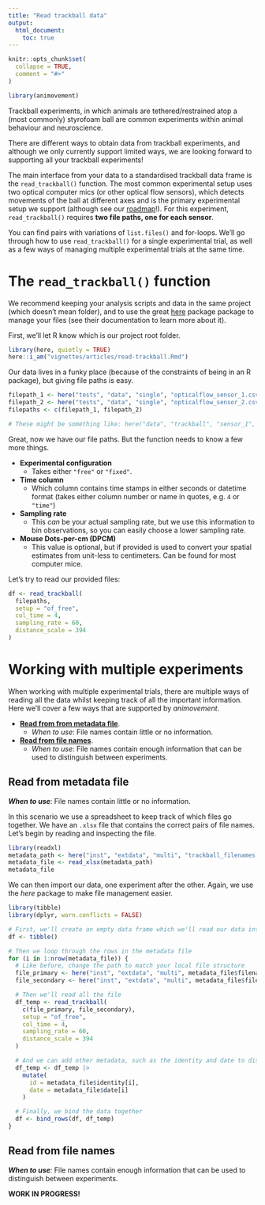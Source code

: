 ```yaml
---
title: "Read trackball data"
output:
  html_document:
    toc: true
---
```


```r
knitr::opts_chunk$set(
  collapse = TRUE,
  comment = "#>"
)
```

```r
library(animovement)
```

Trackball experiments, in which animals are tethered/restrained atop a (most commonly) styrofoam ball are common experiments within animal behaviour and neuroscience.

There are different ways to obtain data from trackball experiments, and although we only currently support limited ways, we are looking forward to supporting all your trackball experiments!

The main interface from your data to a standardised trackball data frame is the `read_trackball()` function. The most common experimental setup uses two optical computer mics (or other optical flow sensors), which detects movements of the ball at different axes and is the primary experimental setup we support (although see our [roadmap](https://roald-arboel.com/trackballr#roadmap)!). For this experiment, `read_trackball()` requires **two file paths, one for each sensor**. 

You can find pairs with variations of `list.files()` and for-loops. We'll go through how to use `read_trackball()` for a single experimental trial, as well as a few ways of managing multiple experimental trials at the same time.

# The `read_trackball()` function

We recommend keeping your analysis scripts and data in the same project (which doesn't mean folder), and to use the great [here](https://here.r-lib.org/index.html) package package to manage your files (see their documentation to learn more about it).

First, we'll let R know which is our project root folder.

```r
library(here, quietly = TRUE)
here::i_am("vignettes/articles/read-trackball.Rmd")
```

Our data lives in a funky place (because of the constraints of being in an R package), but giving file paths is easy.

```r
filepath_1 <- here("tests", "data", "single", "opticalflow_sensor_1.csv")
filepath_2 <- here("tests", "data", "single", "opticalflow_sensor_2.csv")
filepaths <- c(filepath_1, filepath_2)

# These might be something like: here("data", "trackball", "sensor_1", "trackballdata_100.csv") for you!
```

Great, now we have our file paths. But the function needs to know a few more things.

- **Experimental configuration**
  - Takes either `"free"` or `"fixed"`.
- **Time column**
  - Which column contains time stamps in either seconds or datetime format (takes either column number or name in quotes, e.g. `4` or `"time"`)
- **Sampling rate**
  - This *can* be your actual sampling rate, but we use this information to bin observations, so you can easily choose a lower sampling rate.
- **Mouse Dots-per-cm (DPCM)**
  - This value is optional, but if provided is used to convert your spatial estimates from unit-less to centimeters. Can be found for most computer mice.

Let's try to read our provided files:

```r
df <- read_trackball(
  filepaths,
  setup = "of_free",
  col_time = 4,
  sampling_rate = 60,
  distance_scale = 394
)
```

# Working with multiple experiments

When working with multiple experimental trials, there are multiple ways of reading all the data whilst keeping track of all the important information. Here we'll cover a few ways that are supported by *animovement*.

- [**Read from from metadata file**](#from-metadata). 
  - *When to use*: File names contain little or no information.
- [**Read from file names**](#from-filenames). 
  - *When to use*: File names contain enough information that can be used to distinguish between experiments.

## Read from metadata file {#from-metadata}

***When to use***: File names contain little or no information.

In this scenario we use a spreadsheet to keep track of which files go together. We have an `.xlsx` file that contains the correct pairs of file names. Let's begin by reading and inspecting the file.

```r
library(readxl)
metadata_path <- here("inst", "extdata", "multi", "trackball_filenames.xlsx")
metadata_file <- read_xlsx(metadata_path)
metadata_file
```

We can then import our data, one experiment after the other. Again, we use the *here* package to make file management easier.

```r
library(tibble)
library(dplyr, warn.conflicts = FALSE)

# First, we'll create an empty data frame which we'll read our data into
df <- tibble()

# Then we loop through the rows in the metadata file
for (i in 1:nrow(metadata_file)) {
  # Like before, change the path to match your local file structure
  file_primary <- here("inst", "extdata", "multi", metadata_file$filename_a[i])
  file_secondary <- here("inst", "extdata", "multi", metadata_file$filename_b[i])

  # Then we'll read all the file
  df_temp <- read_trackball(
    c(file_primary, file_secondary),
    setup = "of_free",
    col_time = 4,
    sampling_rate = 60,
    distance_scale = 394
  )

  # And we can add other metadata, such as the identity and date to distinguish between experiments
  df_temp <- df_temp |>
    mutate(
      id = metadata_file$identity[i],
      date = metadata_file$date[i]
    )

  # Finally, we bind the data together
  df <- bind_rows(df, df_temp)
}
```

## Read from file names {#from-filenames}

***When to use***: File names contain enough information that can be used to distinguish between experiments.

**WORK IN PROGRESS!**

<!-- Want to make life a little easier for yourself? So do we. Keeping track of many files can be tricky, but if you are conscious of how you name your files, you can make life a lot easier for yourself! -->

<!-- There are two key elements for enabling automatic import: -->

<!-- 1. Include enough metadata to identify the experiment -->
<!-- 2. Name files to ensure pairing of files is possible -->

<!-- *TL;DR* Include datetime in file name, reserve a character, e.g. `_` (underscore), for separating pieces of information. -->

<!-- - **GOOD**: `A101_2024-05-21T10-21-53` -->
<!-- - **BAD**: `A101_2024-05-21T10_21_53` -->

<!-- `ANIMALID_y-m-dT.csv` -->
